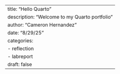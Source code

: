 ---
title: "Hello Quarto"
description: "Welcome to my Quarto portfolio"
author: "Cameron Hernandez"
date: "8/29/25"
categories:
  - reflection
  - labreport
draft: false
---